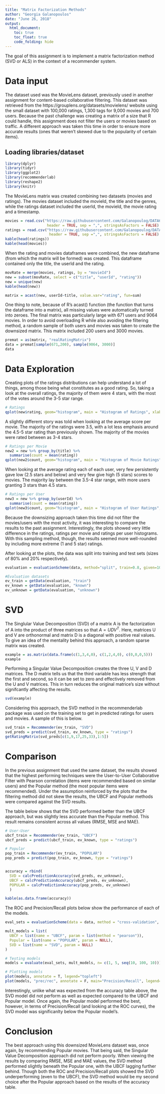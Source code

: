 ---
title: "Matrix Factorization Methods"
author: "Georgia Galanopoulos"
date: "June 26, 2018"
output:
  html_document:
    toc: true
    toc_float: true
    code_folding: hide
---
The goal of this assignment is to implement a matrix factorization method (SVD or ALS) in the context of a recommender system.

# Data input

The dataset used was the MovieLens dataset, previously used in another assignment for content-based collaborative filtering. This dataset was retrieved from the https://grouplens.org/datasets/movielens/ website using the small dataset with 100,000 ratings, 1,300 tags for 9,000 movies and 700 users. Because the past challenge was creating a matrix of a size that R could handle, this assignment does not filter the users or movies based on traffic. A different approach was taken this time in order to ensure more accurate results (ones that weren't skewed due to the popularity of certain items).

## Loading libraries/dataset
```{r results='hide', message=FALSE, warning=FALSE}
library(dplyr)
library(tidyr)
library(ggplot2)
library(recommenderlab)
library(reshape2)
library(knitr)
```

The MovieLens matrix was created combining two datasets (movies and ratings). The movies dataset included the movieId, the title and the genres, while the ratings dataset included the userId, the movieId, the movie rating and a timestamp.
```{r}
movies = read.csv("https://raw.githubusercontent.com/Galanopoulog/DATA643/master/Project%202/movies.csv", 
                   header = TRUE, sep = ",", stringsAsFactors = FALSE)
ratings = read.csv("https://raw.githubusercontent.com/Galanopoulog/DATA643/master/Project%202/ratings.csv", 
                    header = TRUE, sep =",", stringsAsFactors = FALSE)
kable(head(ratings))
kable(head(movies))
```

When the rating and movies dataframes were combined, the new dataframe (from which the matrix will be formed) was created. This dataframe contained only the title, the userId and the rating.  
```{r}
movRate = merge(movies, ratings, by = "movieId")
new = subset(movRate, select = c("title", "userId", "rating"))
new = unique(new)
kable(head(new))

matrix = acast(new, userId~title, value.var="rating", fun=sum)
```

One thing to note, because of R's acast() function (the function that turns the dataframe into a matrix), all missing values were automatically turned into zeroes. The final matrix was particularly large with 671 users and 9064 movies. In order to avoid overloading R while also avoiding the filtering method, a random sample of both users and movies was taken to create the downsized matrix. This matrix included 200 users and 3000 movies.
```{r}
premat = as(matrix, "realRatingMatrix")
data = premat[sample(671,200), sample(9064, 3000)]
data
```

# Data Exploration

Creating plots of the ratings distributions can help understand a lot of things, among those being what constitutes as a good rating. So, taking a look at the overall ratings, the majority of them were 4 stars, with the most of the votes around the 3-5 star range.
```{r}
# Ratings
qplot(new$rating, geom="histogram", main = "Histogram of Ratings", xlab = "Rating Scores", binwidth = 0.5, fill=I("cornflower blue"))
```

A slightly different story was told when looking at the average score per movie. The majority of the ratings were 3.5, with a lot less emphasis around the 4.5-5 star rating than previously shown. The majority of the movies were rated between as 3-4 stars.
```{r}
# Ratings per Movie
new2 = new %>% group_by(title) %>%
  summarise(count = mean(rating))
qplot(new2$count, geom="histogram", main = "Histogram of Movie Ratings", xlab = "Average Rating Scores Per Movie", binwidth = 0.5, fill=I("FireBrick"))
```

When looking at the average rating each of each user, very few persistently gave low (2.5 stars and below) and very few give high (5 stars) scores to movies. The majority lay between the 3.5-4 star range, with more users granting 3 stars than 4.5 stars.
```{r}
# Ratings per User
new3 = new %>% group_by(userId) %>%
  summarise(count = mean(rating))
qplot(new3$count, geom="histogram", main = "Histogram of User Ratings", xlab = "Average Rating Scores Per User", binwidth = 0.5, fill=I("Plum"))
```

Because the downsizing approach taken this time did not filter the movies/users with the most activity, it was interesting to compare the results to the past assignment. Interestingly, the plots showed very little difference in the ratings, ratings per movie and ratings per user histograms. With this sampling method, though, the results seemed more well-rounded by including more extreme (1 and 5 star) ratings.

After looking at the plots, the data was split into training and test sets (sizes of 80% and 20% respectively).
```{r}
evaluation = evaluationScheme(data, method="split", train=0.8, given=10, goodRating=3.5)

#Evaluation datasets
ev_train = getData(evaluation, "train")
ev_known = getData(evaluation, "known")
ev_unknown = getData(evaluation, "unknown")
```

# SVD

The Singlular Value Decomposition (SVD) of a matrix A is the factorization of A into the product of three matrices so that $A=UDV^T$. Here, matrices U and V are orthonormal and matrix D is a diagonal with positive real values. To give an idea of the mentality behind this approach, a random sparse matrix was created.
```{r}
example = as.matrix(data.frame(c(1,3,4,0), c(1,2,4,0), c(0,0,0,5)))
example
```

Performing a Singular Value Decomposition creates the three U, V and D matrices. The D matrix tells us that the third variable has less strength that the first and second, so it can be set to zero and effectively removed from the U and V matrices. This in turn reduces the original matrice's size without signifcantly affecting the results.
```{r}
svd(example)
```

Considering this approach, the SVD method in the recommenderlab package was used on the training set to get in predicted ratings for users and movies. A sample of this is below.

```{r}
svd_train = Recommender(ev_train, "SVD")
svd_preds = predict(svd_train, ev_known, type = "ratings")
getRatingMatrix(svd_preds[c(1,9,17,25,33),1:5])
```


# Comparison

In the previous assignment that used the same dataset, the results showed that the highest performing techniques were the User-to-User Collaborative Filter with Pearson correlation (items were recommended based on similar users) and the Popular method (the most popular items were recommended). Under the assumption reinforced by the plots that the filtering method did not skew the results, the UBCF and Popular methods were compared against the SVD results.

The table below shows that the SVD performed better than the UBCF approach, but was slightly less accurate than the Popular method. This result remains consistent across all values (RMSE, MSE and MAE). 
```{r}
# User-User
ubcf_train = Recommender(ev_train, "UBCF")
ubcf_preds = predict(ubcf_train, ev_known, type = "ratings")

# Popular
pop_train = Recommender(ev_train, "POPULAR")
pop_preds = predict(pop_train, ev_known, type = "ratings")


accuracy = rbind(
  SVD = calcPredictionAccuracy(svd_preds, ev_unknown),
  UBCF = calcPredictionAccuracy(ubcf_preds, ev_unknown),
  POPULAR = calcPredictionAccuracy(pop_preds, ev_unknown)
  )

kable(as.data.frame(accuracy))
```

The ROC and Precision/Recall plots below show the performance of each of the models.
```{r}
eval_sets = evaluationScheme(data = data, method = "cross-validation", k = 4, given = 10, goodRating = 3.5)

mult_models = list(
  UBCF = list(name = "UBCF", param = list(method = "pearson")),
  Popular = list(name = "POPULAR", param = NULL),
  SVD = list(name = "SVD", param = NULL)
)

# Testing models
models = evaluate(eval_sets, mult_models, n= c(1, 5, seq(10, 100, 10)))

# Plotting models
plot(models, annotate = T, legend="topleft")
plot(models, "prec/rec", annotate = F, main="Precision/Recall", legend="topright")
```

Interestingly, unlike what was expected from the accuracy table above, the SVD model did not perform as well as expected compared to the UBCF and Popular model. Once again, the Popular model performed the best, however, in terms of Precision/Recall (and looking at the ROC curves), the SVD model was significanlty below the Popular model's. 

# Conclusion

The best approach using this downsized MovieLens dataset was, once again, by recommending Popular movies. That being said, the Singular Value Decomposition approach did not perform poorly. When viewing the results by comparing RMSE, MSE and MAE values, the SVD method performed slightly beneath the Popular one, with the UBCF lagging further behind. Though both the ROC and Precision/Recall plots showed the SVD underperforming (even to the UBCF), the SVD method would be my second choice after the Popular approach based on the results of the accuracy table.
